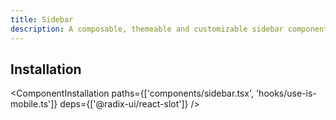 ```yaml
---
title: Sidebar
description: A composable, themeable and customizable sidebar component.
---
```


<EmbedComponentPreview name='sidebar/sidebar' />

## Installation

<ComponentInstallation
  paths={['components/sidebar.tsx', 'hooks/use-is-mobile.ts']}
  deps={['@radix-ui/react-slot']}
/>
